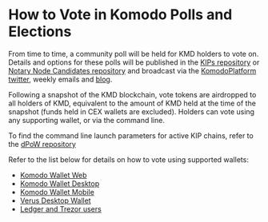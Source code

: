
# How to Vote in Komodo Polls and Elections

From time to time, a community poll will be held for KMD holders to vote on. Details and options for these polls will be published in the [KIPs repository](https://github.com/KomodoPlatform/kips) or [Notary Node Candidates repository](https://github.com/KomodoPlatform/notaryNodes) and broadcast via the [KomodoPlatform twitter](https://twitter.com/KomodoPlatform), weekly emails and [blog](https://komodoplatform.com/en/blog/).

Following a snapshot of the KMD blockchain, vote tokens are airdropped to all holders of KMD, equivalent to the amount of KMD held at the time of the snapshot (funds held in CEX wallets are excluded). Holders can vote using any supporting wallet, or via the command line.

To find the command line launch parameters for active KIP chains, refer to the [dPoW repository](https://github.com/KomodoPlatform/dPoW/blob/master/iguana/assetchains.old)

Refer to the list below for details on how to vote using supported wallets:

*   [Komodo Wallet Web](/komodo/vote-in-komodo-polls-and-elections/komodo-wallet-web/)
*   [Komodo Wallet Desktop](/komodo/vote-in-komodo-polls-and-elections/komodo-wallet-desktop/)
*   [Komodo Wallet Mobile](/komodo/vote-in-komodo-polls-and-elections/komodo-wallet-mobile/)
*   [Verus Desktop Wallet](/komodo/vote-in-komodo-polls-and-elections/verus-desktop-wallet/)
*   [Ledger and Trezor users](/komodo/vote-in-komodo-polls-and-elections/hardware-wallet/)

